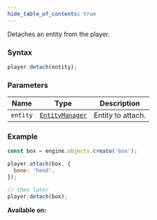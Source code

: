 ```yaml
---
hide_table_of_contents: true
---
```



Detaches an entity from the player.

### Syntax

```js
player.detach(entity);
```

### Parameters

| Name     | Type                                        | Description       |
| -------- | ------------------------------------------- | ----------------- |
| `entity` | [`EntityManager`](/sdk/types/EntityManager) | Entity to attach. |

### Example

```js
const box = engine.objects.create('box');

player.attach(box, {
  bone: 'head',
});

// then later
player.detach(box);
```

**Available on:** <ClientTag /> <ServerTag />
